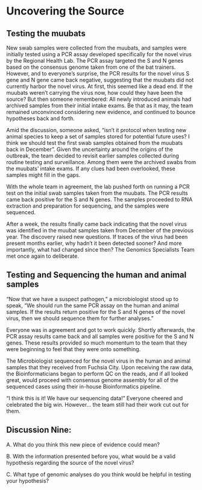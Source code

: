# Uncovering the Source

## Testing the muubats

New swab samples were collected from the muubats, and samples were initially tested using a PCR assay developed specifically for the novel virus by the Regional Health Lab. The PCR assay targeted the S and N genes based on the consensus genome taken from one of the bat trainers. However, and to everyone’s surprise, the PCR results for the novel virus S gene and N gene came back negative, suggesting that the muubats did not currently harbor the novel virus. At first, this seemed like a dead end. If the muubats weren't carrying the virus now, how could they have been the source? But then someone remembered: All newly introduced animals had archived samples from their initial intake exams. Be that as it may, the team remained unconvinced considering new evidence, and continued to bounce hypotheses back and forth. 

Amid the discussion, someone asked, “isn’t it protocol when testing new animal species to keep a set of samples stored for potential future uses? I think we should test the first swab samples obtained from the muubats back in December”. Given the uncertainty around the origins of the outbreak, the team decided to revisit earlier samples collected during routine testing and surveillance. Among them were the archived swabs from the muubats' intake exams. If any clues had been overlooked, these samples might fill in the gaps.

With the whole team in agreement, the lab pushed forth on running a PCR test on the initial swab samples taken from the muubats. The PCR results came back positive for the S and N genes. The samples proceeded to RNA extraction and preparation for sequencing, and the samples were sequenced.

After a week, the results finally came back indicating that the novel virus was identified in the muubat samples taken from December of the previous year. The discovery raised new questions. If traces of the virus had been present months earlier, why hadn't it been detected sooner? And more importantly, what had changed since then? The Genomics Specialists Team met once again to deliberate. 

## Testing and Sequencing the human and animal samples
"Now that we have a suspect pathogen," a microbiologist stood up to speak, "We should run the same PCR assay on the human and animal samples. If the results return positive for the S and N genes of the novel virus, then we should sequence them for further analyses."

Everyone was in agreement and got to work quickly. Shortly afterwards, the PCR assay results came back and all samples were positive for the S and N genes. These results provided so much momentum to the team that they were beginning to feel that they were onto something. 

The Microbiologist sequenced for the novel virus in the human and animal samples that they received from Fuchsia City. Upon receiving the raw data, the Bioinformaticians began to perform QC on the reads, and if all looked great, would proceed with consensus genome assembly for all of the sequenced cases using their in-house Bioinformatics pipeline. 

"I think this is it! We have our sequencing data!" Everyone cheered and celebrated the big win. However... the team still had their work cut out for them. 

## Discussion Nine:
A. What do you think this new piece of evidence could mean? 



B. With the information presented before you, what would be a valid hypothesis regarding the source of the novel virus?



C. What type of genomic analyses do you think would be helpful in testing your hypothesis?
